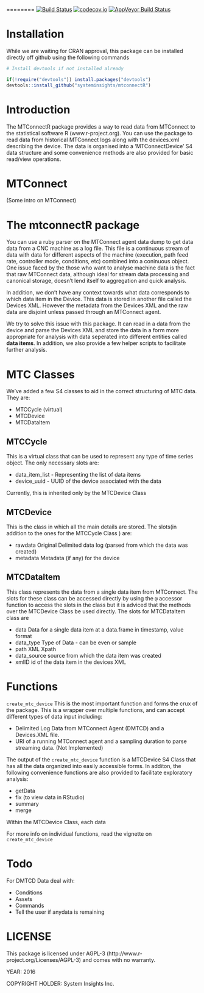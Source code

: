 ========
[![Build Status](https://travis-ci.org/systeminsights/mtconnectR.svg?branch=master)](https://travis-ci.org/systeminsights/mtconnectR)
[![codecov.io](https://codecov.io/github/systeminsights/mtconnectR/coverage.svg?branch=master)](https://codecov.io/github/systeminsights/mtconnectR?branch=master)
[![AppVeyor Build Status](https://ci.appveyor.com/api/projects/status/github/systeminsights/mtconnectR?branch=master&svg=true)](https://ci.appveyor.com/project/systeminsights/mtconnectR)

# Installation

While we are waiting for CRAN approval, this package can be installed directly off github using the following commands

```r
# Install devtools if not installed already

if(!require("devtools")) install.packages("devtools")
devtools::install_github("systeminsights/mtconnectR")

```

# Introduction

The MTConnectR package provides a way to read data from MTConnect to the statistical software R (www.r-project.org).  You can use the package to read data from historical MTConnect logs along with the devices.xml describing the device. The data is organised into a 'MTConnectDevice' S4 data structure and some convenience methods are also provided for basic read/view operations.

# MTConnect 
(Some intro on MTConnect)

# The mtconnectR package

You can use a ruby parser on the MTConnect agent data dump to get data data from a CNC machine as a log file. This file is a continuous stream of data with data for different aspects of the machine (execution, path feed rate, controller mode, conditions, etc) combined into a coninuous object. One issue faced by the those who want to analyse machine data is the fact that raw MTConnect data, although ideal for stream data processing and canonical storage, doesn't lend itself to aggregation and quick analysis. 

In addition, we don't have any context towards what data corresponds to which data item in the Device. This data is stored in another file called the Devices XML. However the metadata from the Devices XML and the raw data are disjoint unless passed through an MTConnect agent. 

We try to solve this issue with this package. It can read in a data from the device and parse the Devices XML and store the data in a form more appropriate for analysis with data seperated into different entities called **data items**. In addition, we also provide  a few helper scripts to facilitate further analysis. 

# MTC Classes

We've added a few S4 classes to aid in the correct structuring of MTC data. They are:

* MTCCycle (virtual)
* MTCDevice
* MTCDataItem

## MTCCycle

This is a virtual class that can be used to represent any type of time series object. The only necessary
slots are:

* data_item_list - Representing the list of data items
* device_uuid - UUID of the device associated with the data

Currently, this is inherited only by the MTCDevice Class

## MTCDevice

This is the class in which all the main details are stored. The slots(in addition to the ones for the MTCCycle Class ) are:

* rawdata Original Delimited data log (parsed from which the data was created)
* metadata Metadata (if any) for the device

## MTCDataItem

This class represents the data from a single data item from MTConnect. The slots for these class can be accessed
directly by using the `@` accessor function to access the slots in the class but it is adviced that the methods over the MTCDevice Class be used directly. The slots for MTCDataItem class are

* data Data for a single data item at a data.frame in timestamp, value format
* data_type Type of Data - can be even or sample
* path XML Xpath
* data_source source from which the data item was created
* xmlID id of the data item in the devices XML


# Functions

`create_mtc_device` This is the most important function and forms the crux of the package. This is a wrapper over multiple functions, and can accept different types of data input including:

* Delimited Log Data from MTConnect Agent (DMTCD) and a Devices.XML file.
* URI of a running MTConnect agent and a sampling duration to parse streaming data. (Not Implemented)

The output of the `create_mtc_device` function is a MTCDevice S4 Class that has all the data organized into easily accessible forms. In additon, the following convenience functions are also provided to facilitate exploratory analysis:

* getData
* fix (to view data in RStudio)
* summary
* merge

Within the MTCDevice Class, each data

For more info on individual functions, read the vignette on `create_mtc_device`

# Todo

For DMTCD Data deal with:

* Conditions
* Assets
* Commands
* Tell the user if anydata is remaining

# LICENSE

This package is licensed under AGPL-3 (http://www.r-project.org/Licenses/AGPL-3) and comes with no warranty.

YEAR: 2016

COPYRIGHT HOLDER: System Insights Inc.
